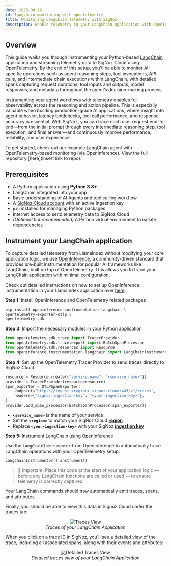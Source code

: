 ```yaml
---
date: 2025-08-19
id: langchain-monitoring-with-opentelemetry
title: Monitoring LangChain Telemetry with SigNoz
description: Enable telemetry in your LangChain application with OpenTelemetry and send traces, logs, and metrics to SigNoz
---
```


## Overview

This guide walks you through instrumenting your Python-based [LangChain](https://www.langchain.com/) application and streaming telemetry data to SigNoz Cloud using OpenTelemetry. By the end of this setup, you'll be able to monitor AI-specific operations such as agent reasoning steps, tool invocations, API calls, and intermediate chain executions within LangChain, with detailed spans capturing request durations, tool inputs and outputs, model responses, and metadata throughout the agent’s decision-making process.

Instrumenting your agent workflows with telemetry enables full observability across the reasoning and action pipeline. This is especially valuable when building production-grade AI applications, where insight into agent behavior, latency bottlenecks, tool call performance, and response accuracy is essential. With SigNoz, you can trace each user request end-to-end—from the initial prompt through every intermediate reasoning step, tool execution, and final answer—and continuously improve performance, reliability, and user experience.

To get started, check out our example LangChain agent with OpenTelemetry-based monitoring (via OpenInference). View the full repository [here](insert link to repo).

## Prerequisites

- A Python application using **Python 3.8+**
- LangChain integrated into your app
- Basic understanding of AI Agents and tool calling workflow
- A [SigNoz Cloud account](https://signoz.io/teams/) with an active ingestion key
- `pip` installed for managing Python packages
- Internet access to send telemetry data to SigNoz Cloud
- *(Optional but recommended)* A Python virtual environment to isolate dependencies

## Instrument your LangChain application

To capture detailed telemetry from LlamaIndex without modifying your core application logic, we use [OpenInference](https://arize.com/docs/ax/learn/tracing-concepts/what-is-openinference), a community-driven standard that provides pre-built instrumentation for popular AI frameworks like LangChain, built on top of OpenTelemetry. This allows you to trace your LangChain application with minimal configuration.

Check out detailed instructions on how to set up OpenInference instrumentation in your LlamaIndex application over [here](https://pypi.org/project/openinference-instrumentation-langchain/).

**Step 1:** Install OpenInference and OpenTelemetry related packages

```bash
pip install openinference-instrumentation-langchain \
opentelemetry-exporter-otlp \
opentelemetry-sdk
```

**Step 3:** Import the necessary modules in your Python application

```python
from opentelemetry.sdk.trace import TracerProvider
from opentelemetry.sdk.trace.export import BatchSpanProcessor
from opentelemetry.sdk.resources import Resource
from openinference.instrumentation.langchain import LangChainInstrumentor
```

**Step 4:** Set up the OpenTelemetry Tracer Provider to send traces directly to SigNoz Cloud

```python
resource = Resource.create({"service.name": "<service_name>"})
provider = TracerProvider(resource=resource)
span_exporter = OTLPSpanExporter(
    endpoint="https://ingest.<region>.signoz.cloud:443/v1/traces",
    headers={"signoz-ingestion-key": "<your-ingestion-key>"},
)
provider.add_span_processor(BatchSpanProcessor(span_exporter))
```

- **`<service_name>`** is the name of your service
- Set the **`<region>`** to match your SigNoz Cloud [**region**](https://signoz.io/docs/ingestion/signoz-cloud/overview/#endpoint)
- Replace **`<your-ingestion-key>`** with your SigNoz [**ingestion key**](https://signoz.io/docs/ingestion/signoz-cloud/keys/)

**Step 5:** Instrument LangChain using OpenInference

Use the `LangChainInstrumentor` from OpenInference to automatically trace LangChain operations with your OpenTelemetry setup:

```python
LangChainInstrumentor().instrument()
```

> 📌 Important:  Place this code at the start of your application logic — before any LangChain functions are called or used — to ensure telemetry is correctly captured.
> 

Your LangChain commands should now automatically emit traces, spans, and attributes.

Finally, you should be able to view this data in Signoz Cloud under the traces tab:

<figure data-zoomable align='center'>
    <img src="/img/docs/llm/langchain/langchain-trace.webp" alt="Traces View"/>
    <figcaption><i>Traces of your LangChain Application</i></figcaption>
</figure>

When you click on a trace ID in SigNoz, you'll see a detailed view of the trace, including all associated spans, along with their events and attributes:

<figure data-zoomable align='center'>
    <img src="/img/docs/llm/langchain/langchain-detailed-trace.webp" alt="Detailed Traces View"/>
    <figcaption><i>Detailed traces view of your LangChain Application</i></figcaption>
</figure>
